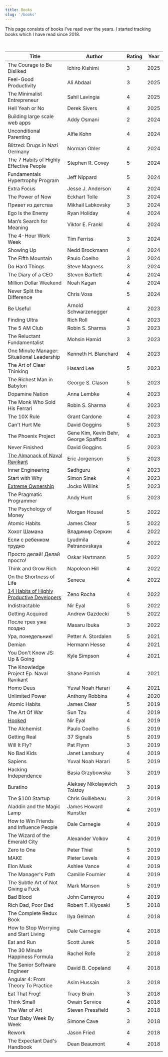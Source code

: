```yaml
---
title: Books
slug: '/books'
---
```


This page consists of books I've read over the years. I started tracking books which I have read since 2018.

<br />

| Title                                                                             | Author                                | Rating | Year |
| --------------------------------------------------------------------------------- | ------------------------------------- | ------ | ---- |
| The Courage to Be Disliked                                                     | Ichiro Kishimi                         | 3      | 2025 |
| Feel-Good Productivity                                                      | Ali Abdaal                         | 3      | 2025 |
| The Minimalist Entrepreneur                                                      | Sahil Lavingia                         | 4      | 2025 |
| Hell Yeah or No                                                                   | Derek Sivers                          | 4      | 2025 |
| Building large scale web apps              | Addy Osmani                           | 2      | 2024 |
| Unconditional Parenting                                                           | Alfie Kohn                            | 4      | 2024 |
| Blitzed: Drugs in Nazi Germany                                                    | Norman Ohler                          | 4      | 2024 |
| The 7 Habits of Highly Effective People                                           | Stephen R. Covey                      | 5      | 2024 |
| Fundamentals Hypertrophy Program                                                  | Jeff Nippard                          | 5      | 2024 |
| Extra Focus                                                                       | Jesse J. Anderson                     | 4      | 2024 |
| The Power of Now                                                                  | Eckhart Tolle                         | 3      | 2024 |
| Привет из детства                                                                 | Mikhail Labkovsky                     | 3      | 2024 |
| Ego Is the Enemy                                                                  | Ryan Holiday                          | 4      | 2024 |
| Man’s Search for Meaning                                                          | Viktor E. Frankl                      | 4      | 2024 |
| The 4-Hour Work Week                                                              | Tim Ferriss                           | 3      | 2024 |
| Showing Up                                                                        | Nedd Brockmann                        | 4      | 2024 |
| The Fifth Mountain                                                                | Paulo Coelho                          | 3      | 2024 |
| Do Hard Things                                                                    | Steve Magness                         | 3      | 2024 |
| The Diary of a CEO                                                                | Steven Bartlett                       | 4      | 2024 |
| Million Dollar Weekend                                                            | Noah Kagan                            | 4      | 2024 |
| Never Split the Difference                                                        | Chris Voss                            | 5      | 2024 |
| Be Useful                                                                         | Arnold Schwarzenegger                 | 4      | 2023 |
| Finding Ultra                                                                     | Rich Roll                             | 4      | 2023 |
| The 5 AM Club                                                                     | Robin S. Sharma                       | 3      | 2023 |
| The Reluctant Fundamentalist                                                      | Mohsin Hamid                          | 3      | 2023 |
| One Minute Manager: Situational Leadership                                        | Kenneth H. Blanchard                  | 4      | 2023 |
| The Art of Clear Thinking                                                         | Hasard Lee                            | 5      | 2023 |
| The Richest Man in Babylon                                                        | George S. Clason                      | 5      | 2023 |
| Dopamine Nation                                                                   | Anna Lembke                           | 4      | 2023 |
| The Monk Who Sold His Ferrari                                                     | Robin S. Sharma                       | 4      | 2023 |
| The 10X Rule                                                                      | Grant Cardone                         | 4      | 2023 |
| Can't Hurt Me                                                                     | David Goggins                         | 5      | 2023 |
| The Phoenix Project                                                               | Gene Kim, Kevin Behr, George Spafford | 4      | 2023 |
| Never Finished                                                                    | David Goggins                         | 5      | 2023 |
| [The Almanack of Naval Ravikant](/almanack-of-naval-ravikant-book-notes)          | Eric Jorgenson                        | 5      | 2023 |
| Inner Engineering                                                                 | Sadhguru                              | 4      | 2023 |
| Start with Why                                                                    | Simon Sinek                           | 4      | 2023 |
| [Extreme Ownership](/extreme-ownership-book-notes)                                | Jocko Willink                         | 5      | 2023 |
| The Pragmatic Programmer                                                          | Andy Hunt                             | 5      | 2023 |
| The Psychology of Money                                                           | Morgan Housel                         | 5      | 2022 |
| Atomic Habits                                                                     | James Clear                           | 5      | 2022 |
| Хохот Шамана                                                                      | Владимир Серкин                       | 4      | 2022 |
| Если с ребенком трудно                                                            | Lyudmila Petranovskaya                | 4      | 2022 |
| Просто делай! Делай просто!                                                       | Oskar Hartmann                        | 5      | 2022 |
| Think and Grow Rich                                                               | Napoleon Hill                         | 4      | 2022 |
| On the Shortness of Life                                                          | Seneca                                | 4      | 2022 |
| [14 Habits of Highly Productive Developers](/14-habits-book-notes)                | Zeno Rocha                            | 4      | 2022 |
| Indistractable                                                                    | Nir Eyal                              | 5      | 2022 |
| Getting Acquired                                                                  | Andrew Gazdecki                       | 5      | 2022 |
| После трех уже поздно                                                             | Masaru Ibuka                          | 3      | 2022 |
| Ура, понедельник!                                                                 | Petter A. Stordalen                   | 5      | 2021 |
| Demian                                                                            | Hermann Hesse                         | 4      | 2021 |
| You Don't Know JS: Up & Going                                                     | Kyle Simpson                          | 4      | 2021 |
| The Knowledge Project Ep. Naval Ravikant                                          | Shane Parrish                         | 4      | 2021 |
| Homo Deus                                                                         | Yuval Noah Harari                     | 4      | 2021 |
| Unlimited Power                                                                   | Anthony Robbins                       | 4      | 2020 |
| Atomic Habits                                                                     | James Clear                           | 5      | 2019 |
| The Art Of War                                                                    | Sun Tzu                               | 4      | 2019 |
| [Hooked](/hooked-book-notes)                                                      | Nir Eyal                              | 4      | 2019 |
| The Alchemist                                                                     | Paulo Coelho                          | 5      | 2019 |
| Getting Real                                                                      | 37 Signals                            | 5      | 2019 |
| Will It Fly?                                                                      | Pat Flynn                             | 3      | 2019 |
| No Bad Kids                                                                       | Janet Lansbury                        | 4      | 2019 |
| Sapiens                                                                           | Yuval Noah Harari                     | 5      | 2019 |
| Hacking Independence                                                              | Basia Grzybowska                      | 3      | 2019 |
| Buratino                                                                          | Aleksey Nikolayevich Tolstoy          | 3      | 2019 |
| The $100 Startup                                                                  | Chris Guillebeau                      | 3      | 2019 |
| Aladdin and the Magic Lamp                                                        | James Howard Kunstler                 | 4      | 2019 |
| How to Win Friends and Influence People                                           | Dale Carnegie                         | 4      | 2019 |
| The Wizard of the Emerald City                                                    | Alexander Volkov                      | 4      | 2019 |
| Zero to One                                                                       | Peter Thiel                           | 5      | 2019 |
| MAKE                                                                              | Pieter Levels                         | 4      | 2019 |
| Elon Musk                                                                         | Ashlee Vance                          | 4      | 2019 |
| The Manager's Path                                                                | Camille Fournier                      | 4      | 2019 |
| The Subtle Art of Not Giving a Fuck                                               | Mark Manson                           | 5      | 2019 |
| Bad Blood                                                                         | John Carreyrou                        | 4      | 2019 |
| Rich Dad, Poor Dad                                                                | Robert T. Kiyosaki                    | 5      | 2018 |
| The Complete Redux Book                                                           | Ilya Gelman                           | 4      | 2018 |
| How to Stop Worrying and Start Living                                             | Dale Carnegie                         | 4      | 2018 |
| Eat and Run                                                                       | Scott Jurek                           | 5      | 2018 |
| The 30 Minute Happiness Formula                                                   | Rachel Rofe                           | 2      | 2018 |
| The Senior Software Engineer                                                      | David B. Copeland                     | 4      | 2018 |
| Angular 4: From Theory To Practice                                                | Asim Hussain                          | 3      | 2018 |
| Eat That Frog!                                                                    | Tracy Brain                           | 3      | 2018 |
| Think Small                                                                       | Owain Service                         | 4      | 2018 |
| The War of Art                                                                    | Steven Pressfield                     | 3      | 2018 |
| Your Baby Week By Week                                                            | Simone Cave                           | 3      | 2018 |
| Rework                                                                            | Jason Fried                           | 4      | 2018 |
| The Expectant Dad's Handbook                                                      | Dean Beaumont                         | 4      | 2018 |
